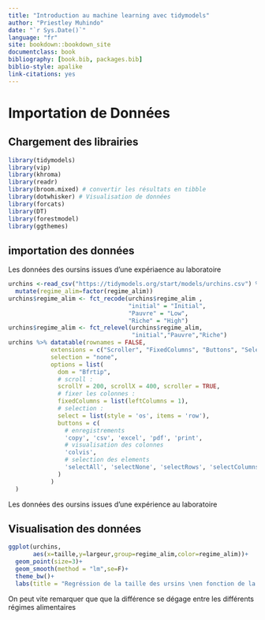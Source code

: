 ```yaml
---
title: "Introduction au machine learning avec tidymodels"
author: "Priestley Muhindo"
date: "`r Sys.Date()`"
language: "fr"
site: bookdown::bookdown_site
documentclass: book
bibliography: [book.bib, packages.bib]
biblio-style: apalike
link-citations: yes
---
```


# Importation de Données

## Chargement des librairies

```r
library(tidymodels)  
library(vip)
library(khroma)
library(readr)       
library(broom.mixed) # convertir les résultats en tibble
library(dotwhisker) # Visualisation de données
library(forcats)
library(DT)
library(forestmodel)
library(ggthemes)
```

## importation des données

Les données des oursins issues d'une expériaence au laboratoire

```r
urchins <-read_csv("https://tidymodels.org/start/models/urchins.csv") %>% setNames(c("regime_alim","taille","largeur")) %>% 
  mutate(regime_alim=factor(regime_alim))
urchins$regime_alim <- fct_recode(urchins$regime_alim ,
                                  "initial" = "Initial",
                                  "Pauvre" = "Low",
                                  "Riche" = "High")
urchins$regime_alim <- fct_relevel(urchins$regime_alim,
                                   "initial","Pauvre","Riche")
urchins %>% datatable(rownames = FALSE, 
            extensions = c("Scroller", "FixedColumns", "Buttons", "Select"), 
            selection = "none",
            options = list(
              dom = "Bfrtip", 
              # scroll :
              scrollY = 200, scrollX = 400, scroller = TRUE,
              # fixer les colonnes : 
              fixedColumns = list(leftColumns = 1),
              # selection :
              select = list(style = 'os', items = 'row'),
              buttons = c(
                # enregistrements
                'copy', 'csv', 'excel', 'pdf', 'print',
                # visualisation des colonnes
                'colvis',
                # selection des elements
                'selectAll', 'selectNone', 'selectRows', 'selectColumns', 'selectCells'
              )
            )
  )
```

Les données des oursins issues d'une expérience au laboratoire

## Visualisation des données

```r

ggplot(urchins,
       aes(x=taille,y=largeur,group=regime_alim,color=regime_alim))+
  geom_point(size=3)+
  geom_smooth(method = "lm",se=F)+
  theme_bw()+
  labs(title = "Regréssion de la taille des ursins \nen fonction de la largeur de leurs largeurs \npar régime alimentaire")

```

On peut vite remarquer que que la différence se dégage entre les différents régimes alimentaires
